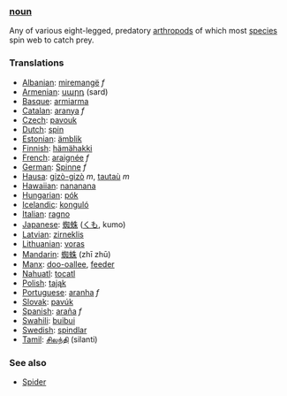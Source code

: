===[[noun]]===
Any of various eight-legged, predatory [[arthropod]]s of which most [[species]] spin web to catch prey.
===Translations===
*[[Albanian]]: [[miremangë]] ''f''
*[[Armenian]]: [[սարդ]] (sard)
*[[Basque]]: [[armiarma]]
*[[Catalan]]: [[aranya]] ''f''
*[[Czech]]: [[pavouk]]
*[[Dutch]]: [[spin]]
*[[Estonian]]: [[ämblik]]
*[[Finnish]]: [[hämähakki]]
*[[French]]: [[araignée]] ''f''
*[[German]]: [[Spinne]] ''f''
*[[Hausa]]: [[gizò-gizò]] ''m'', [[tautaù]] ''m''
*[[Hawaiian]]: [[nananana]]
*[[Hungarian]]: [[pók]]
*[[Icelandic]]: [[konguló]]
*[[Italian]]: [[ragno]]
*[[Japanese]]: [[蜘蛛]] ([[くも]], kumo)
*[[Latvian]]: [[zirneklis]]
*[[Lithuanian]]: [[voras]]
*[[Mandarin]]: [[蜘蛛]] (zhī zhū)
*[[Manx]]: [[doo-oallee]], [[feeder]]
*[[Nahuatl]]: [[tocatl]]
*[[Polish]]: [[tająk]]
*[[Portuguese]]: [[aranha]] ''f''
*[[Slovak]]: [[pavúk]]
*[[Spanish]]: [[araña]] ''f''
*[[Swahili]]: [[buibui]]
*[[Swedish]]: [[spindlar]]
*[[Tamil]]: [[சிலந்தி]] (silanti)

===See also===
*[[w:Spider|Spider]]